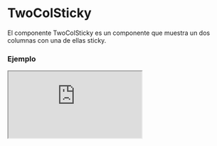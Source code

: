 
# TwoColSticky

El componente TwoColSticky es un componente que muestra un dos columnas con una de ellas sticky.

### Ejemplo

<Iframe src="https://fenextjs-component-storybook.vercel.app/iframe.html?args=&id=user-user--index&viewMode=story" />

### Importacion

Para importar el componente TwoColSticky, se puede hacer desde fenextjs o fenextjs-component

```tsx copy
import {
  TwoColSticky,
  TwoColStickyProps,
} from "fenextjs/cjs/component/TwoColSticky";
```

o

```tsx copy
import {
  TwoColSticky,
  TwoColStickyProps,
} from "fenextjs-component/cjs/TwoColSticky";
```

### Parametros

| Propiedad |             Tipo              | Requerido | Descripcion                                                                         |
| --------- | :---------------------------: | :-------: | :---------------------------------------------------------------------------------- |
| user      | `Partial<UserInterfaceProps>` |    Sí     | Datos parciales del usuario (`Partial<UserInterfaceProps>`).                        |
| loader    |           `boolean`           |    No     | Indica si se debe mostrar un cargador mientras se carga la información del usuario. |

#### UserInterfaceProps

| Propiedad  |                        Tipo                         | Requerido | Descripcion                                                                           |
| ---------- | :-------------------------------------------------: | :-------: | :------------------------------------------------------------------------------------ |
| status     |                  `UserStatusProps`                  |    Sí     | Estado del usuario. Puede ser VERIFY, NOVERIFY, BAN o PENDING.                        |
| id         |                      `string`                       |    Sí     | Identificador único del usuario.                                                      |
| token      |                      `string`                       |    Sí     | Token asociado al usuario.                                                            |
| name       |                      `string`                       |    Sí     | Nombre del usuario.                                                                   |
| img        |                   `ImgDataProps`                    |    Sí     | Datos de la imagen del usuario (`ImgDataProps`).                                      |
| role       |                   `UserRoleProps`                   |    Sí     | Rol del usuario. Puede ser ADMIN, CUSTOMER o BACKOFFICE.                              |
| phone      |                    `PhoneProps`                     |    No     | Datos del teléfono del usuario (`PhoneProps`).                                        |
| email      |                      `string`                       |    Sí     | Dirección de correo electrónico del usuario.                                          |
| stripe_id  |                      `string`                       |    No     | Identificador de Stripe asociado al usuario.                                          |
| dateCreate |                       `Date`                        |    Sí     | Fecha de creación del usuario.                                                        |
| verify     | `{ [id in UserTypeVerifyProps]: UserStatusProps; }` |    No     | Estado de verificación para diferentes tipos de verificación (`UserTypeVerifyProps`). |

### Storybook

Para ver el storybook del componente lo puede hacer con este [link](https://fenextjs-component-storybook.vercel.app/?path=/story/user-user--index)

### Usos

- Uso básico del componente TwoColSticky

```tsx copy
<TwoColSticky />
```

